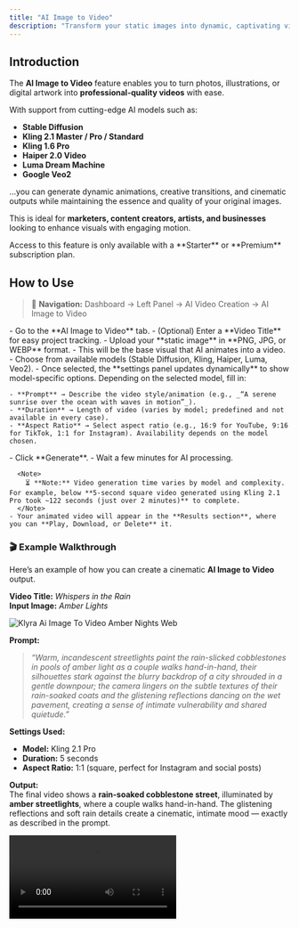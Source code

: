 ```yaml
---
title: "AI Image to Video"
description: "Transform your static images into dynamic, captivating videos with Klyra AI’s AI Image to Video feature. Powered by models like Stable Diffusion, Kling, Haiper, Luma Dream Machine, and Google Veo, this tool brings your visuals to life with cinematic animations and smooth transitions."
---
```


## Introduction

The **AI Image to Video** feature enables you to turn photos, illustrations, or digital artwork into **professional-quality videos** with ease.

With support from cutting-edge AI models such as:

- **Stable Diffusion**
- **Kling 2.1 Master / Pro / Standard**
- **Kling 1.6 Pro**
- **Haiper 2.0 Video**
- **Luma Dream Machine**
- **Google Veo2**

…you can generate dynamic animations, creative transitions, and cinematic outputs while maintaining the essence and quality of your original images.

This is ideal for **marketers, content creators, artists, and businesses** looking to enhance visuals with engaging motion.

<Warning>
  Access to this feature is only available with a **Starter** or **Premium** subscription plan.
</Warning>

## How to Use

> 🔎 **Navigation:** Dashboard → Left Panel → AI Video Creation → AI Image to Video

<Steps>
  <Step title="Create New Task">
    - Go to the **AI Image to Video** tab.
    - (Optional) Enter a **Video Title** for easy project tracking.
  </Step>
  <Step title="Upload Target Image">
    - Upload your **static image** in **PNG, JPG, or WEBP** format.
    - This will be the base visual that AI animates into a video.
  </Step>
  <Step title="Select Image-to-Video Model">
    - Choose from available models (Stable Diffusion, Kling, Haiper, Luma, Veo2).
    - Once selected, the **settings panel updates dynamically** to show model-specific options.
  </Step>
  <Step title="Provide Video Settings">
    Depending on the selected model, fill in:

    - **Prompt** → Describe the video style/animation (e.g., _“A serene sunrise over the ocean with waves in motion”_).
    - **Duration** → Length of video (varies by model; predefined and not available in every case).
    - **Aspect Ratio** → Select aspect ratio (e.g., 16:9 for YouTube, 9:16 for TikTok, 1:1 for Instagram). Availability depends on the model chosen.
  </Step>
  <Step title="Generate Video">
    - Click **Generate**.
    - Wait a few minutes for AI processing.

      <Note>
        ⏳ **Note:** Video generation time varies by model and complexity. For example, below **5-second square video generated using Kling 2.1 Pro took ~122 seconds (just over 2 minutes)** to complete.
      </Note>
    - Your animated video will appear in the **Results section**, where you can **Play, Download, or Delete** it.
  </Step>
</Steps>

### 🎬 Example Walkthrough

Here’s an example of how you can create a cinematic **AI Image to Video** output.

**Video Title:** _Whispers in the Rain_\
**Input Image:** _Amber Lights_

<img
  src="/images/klyra-ai-image-to-video-amber-nights.webp"
  alt="Klyra Ai Image To Video Amber Nights Web"
  class="border rounded-lg shadow-md"
/>

**Prompt:**

> _“Warm, incandescent streetlights paint the rain-slicked cobblestones in pools of amber light as a couple walks hand-in-hand, their silhouettes stark against the blurry backdrop of a city shrouded in a gentle downpour; the camera lingers on the subtle textures of their rain-soaked coats and the glistening reflections dancing on the wet pavement, creating a sense of intimate vulnerability and shared quietude.”_

**Settings Used:**

- **Model:** Kling 2.1 Pro
- **Duration:** 5 seconds
- **Aspect Ratio:** 1:1 (square, perfect for Instagram and social posts)

**Output:**\
The final video shows a **rain-soaked cobblestone street**, illuminated by **amber streetlights**, where a couple walks hand-in-hand. The glistening reflections and soft rain details create a cinematic, intimate mood — exactly as described in the prompt.

<video controls className="w-full max-w-md rounded-xl" src="https://klyra.ai/storage/video/klyra-ai-image-to-video-whispers-in-the-rain.mp4" />

### 💡 Tips

- **Choose the right model**:
  - _Stable Diffusion_ → Artistic, experimental animations.
  - _Kling_ → Smooth, realistic motion and transitions.
  - _Haiper_ → Creative and stylized short videos.
  - _Luma Dream Machine_ → High-quality cinematic results.
  - _Google Veo2_ → Advanced generative motion for storytelling.
- **Be specific in prompts** → Mention movements, moods, and scene details.
- **Optimize aspect ratio for platform** → 9:16 for TikTok/Reels, 16:9 for YouTube, 1:1 for Instagram.
- **Use high-quality images** → Better source images yield more polished videos.
- **Experiment with duration** → Shorter clips often produce smoother, more coherent outputs.

---

### 📌 Example Use Cases

- **Marketers** → Animate product photos for engaging ads.
- **Content Creators** → Turn static thumbnails or graphics into dynamic social media videos.
- **Artists** → Transform digital artwork into moving, immersive experiences.
- **Educators** → Animate diagrams or infographics into explainer clips.
- **Businesses** → Create quick promotional videos from existing brand assets.
- **Event Planners** → Turn event posters into animated highlight reels.